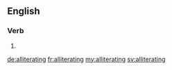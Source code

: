 ==English==

===Verb===
{{head|en}}

# {{present participle of|alliterate}}

[[de:alliterating]]
[[fr:alliterating]]
[[my:alliterating]]
[[sv:alliterating]]